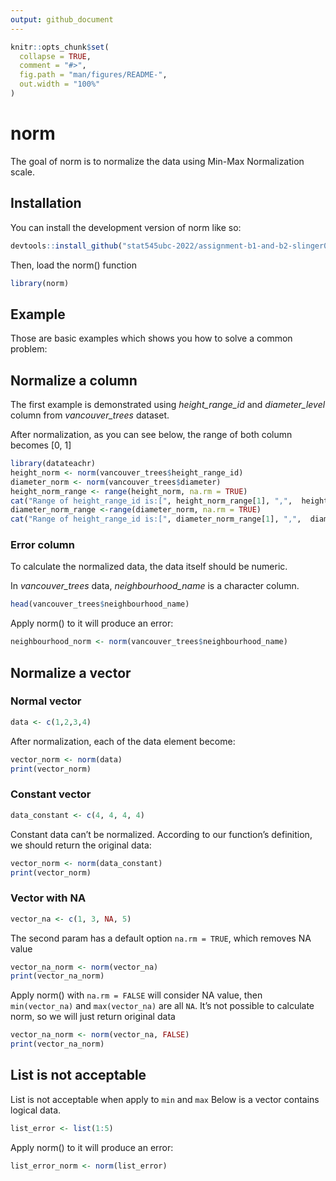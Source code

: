 ```yaml
---
output: github_document
---
```


<!-- README.md is generated from README.Rmd. Please edit that file -->

```r
knitr::opts_chunk$set(
  collapse = TRUE,
  comment = "#>",
  fig.path = "man/figures/README-",
  out.width = "100%"
)
```

# norm

<!-- badges: start -->
<!-- badges: end -->

The goal of norm is to normalize the data using Min-Max Normalization scale.

## Installation

You can install the development version of norm like so:

``` r
devtools::install_github("stat545ubc-2022/assignment-b1-and-b2-slinger0225", ref = "0.1.0")
```

Then, load the norm() function

```r
library(norm)
```


## Example

Those are basic examples which shows you how to solve a common problem:

## Normalize a column

The first example is demonstrated using *height_range_id* and *diameter_level* column from *vancouver_trees* dataset.

After normalization, as you can see below, the range of both column becomes [0, 1]
```r
library(datateachr)
height_norm <- norm(vancouver_trees$height_range_id)
diameter_norm <- norm(vancouver_trees$diameter)
height_norm_range <- range(height_norm, na.rm = TRUE)
cat("Range of height_range_id is:[", height_norm_range[1], ",",  height_norm_range[2], "]")
diameter_norm_range <-range(diameter_norm, na.rm = TRUE)
cat("Range of height_range_id is:[", diameter_norm_range[1], ",",  diameter_norm_range[2], "]")
```

### Error column

To calculate the normalized data, the data itself should be numeric. 

In *vancouver_trees* data, *neighbourhood_name* is a character column.
```r
head(vancouver_trees$neighbourhood_name)
```


Apply norm() to it will produce an error:
```r
neighbourhood_norm <- norm(vancouver_trees$neighbourhood_name)
```

## Normalize a vector

### Normal vector

```r
data <- c(1,2,3,4)
```

After normalization, each of the data element become:
```r
vector_norm <- norm(data)
print(vector_norm)
```

### Constant vector
```r
data_constant <- c(4, 4, 4, 4)
```


Constant data can't be normalized. According to our function's definition, we should return the original data:
```r
vector_norm <- norm(data_constant)
print(vector_norm)
```


### Vector with NA

```r
vector_na <- c(1, 3, NA, 5)
```

The second param has a default option `na.rm = TRUE`, which removes NA value
```r
vector_na_norm <- norm(vector_na)
print(vector_na_norm)
```

Apply norm() with `na.rm = FALSE` will consider NA value, then `min(vector_na)` and `max(vector_na)` are all `NA`. It's not possible to calculate norm, so we will just return original data
```r
vector_na_norm <- norm(vector_na, FALSE)
print(vector_na_norm)
```
## List is not acceptable

List is not acceptable when apply to `min` and `max`
Below is a vector contains logical data.

```r
list_error <- list(1:5)
```

Apply norm() to it will produce an error:
```r
list_error_norm <- norm(list_error)
```

